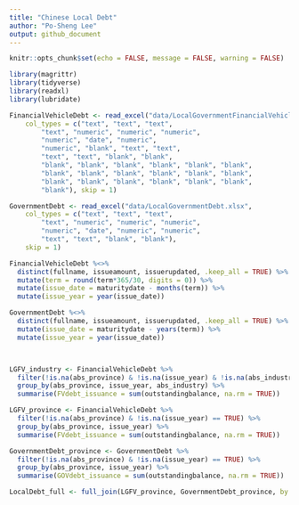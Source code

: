```yaml
---
title: "Chinese Local Debt"
author: "Po-Sheng Lee"
output: github_document
---
```


```r
knitr::opts_chunk$set(echo = FALSE, message = FALSE, warning = FALSE)
```

```r

library(magrittr)
library(tidyverse)
library(readxl)
library(lubridate)

FinancialVehicleDebt <- read_excel("data/LocalGovernmentFinancialVehicleWIND.xlsx", 
    col_types = c("text", "text", "text", 
        "text", "numeric", "numeric", "numeric", 
        "numeric", "date", "numeric", 
        "numeric", "blank", "text", "text", 
        "text", "text", "blank", "blank", 
        "blank", "blank", "blank", "blank", "blank", "blank", 
        "blank", "blank", "blank", "blank", "blank", "blank", 
        "blank", "blank", "blank", "blank", "blank", "blank", 
        "blank"), skip = 1)

GovernmentDebt <- read_excel("data/LocalGovernmentDebt.xlsx", 
    col_types = c("text", "text", "text", 
        "text", "numeric", "numeric", "numeric", 
        "numeric", "date", "numeric", "numeric", 
        "text", "text", "blank", "blank"), 
    skip = 1)


```

```r

FinancialVehicleDebt %<>%
  distinct(fullname, issueamount, issuerupdated, .keep_all = TRUE) %>%
  mutate(term = round(term*365/30, digits = 0)) %>%
  mutate(issue_date = maturitydate - months(term)) %>%
  mutate(issue_year = year(issue_date))

GovernmentDebt %<>%
  distinct(fullname, issueamount, issuerupdated, .keep_all = TRUE) %>%
  mutate(issue_date = maturitydate - years(term)) %>%
  mutate(issue_year = year(issue_date))




```


```r

LGFV_industry <- FinancialVehicleDebt %>%
  filter(!is.na(abs_province) & !is.na(issue_year) & !is.na(abs_industry) == TRUE) %>%
  group_by(abs_province, issue_year, abs_industry) %>%
  summarise(FVdebt_issuance = sum(outstandingbalance, na.rm = TRUE))

LGFV_province <- FinancialVehicleDebt %>%
  filter(!is.na(abs_province) & !is.na(issue_year) == TRUE) %>%
  group_by(abs_province, issue_year) %>%
  summarise(FVdebt_issuance = sum(outstandingbalance, na.rm = TRUE))

GovernmentDebt_province <- GovernmentDebt %>%
  filter(!is.na(abs_province) & !is.na(issue_year) == TRUE) %>%
  group_by(abs_province, issue_year) %>%
  summarise(GOVdebt_issuance = sum(outstandingbalance, na.rm = TRUE))

LocalDebt_full <- full_join(LGFV_province, GovernmentDebt_province, by = c("abs_province", "issue_year"))

```






